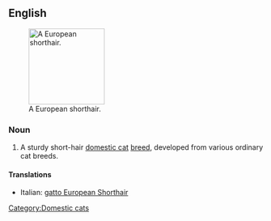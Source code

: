 ==English==
[[File:European shorthair procumbent Quincy.jpg|thumb|right|150px|A European shorthair.]]
===Noun===
{{en-noun|sg=[[European]] [[shorthair|Shorthair]]}}

# A sturdy short-hair [[domestic cat]] [[breed]], developed from various ordinary cat breeds.

====Translations====
{{checktrans-top}}
* Italian: [[gatto European Shorthair]]
{{checktrans-mid}}
{{checktrans-bottom}}

{{wikipedia}}
{{commonscat|European Shorthair}}

[[Category:Domestic cats]]